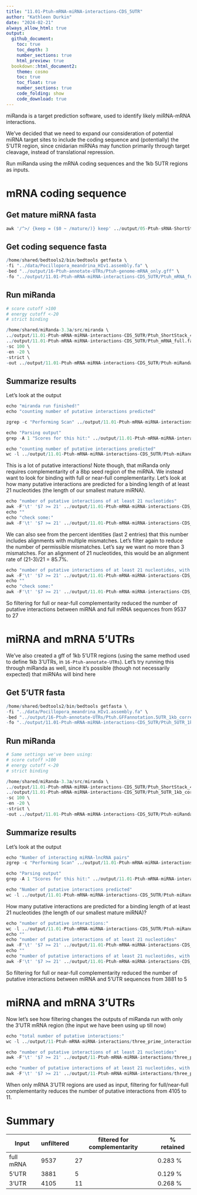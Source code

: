 ```yaml
---
title: "11.01-Ptuh-mRNA-miRNA-interactions-CDS_5UTR"
author: "Kathleen Durkin"
date: "2024-02-21"
always_allow_html: true
output: 
  github_document:
    toc: true
    toc_depth: 3
    number_sections: true
    html_preview: true 
  bookdown::html_document2:
    theme: cosmo
    toc: true
    toc_float: true
    number_sections: true
    code_folding: show
    code_download: true
---
```


miRanda is a target prediction software, used to identify likely miRNA-mRNA interactions.

We've decided that we need to expand our consideration of potential miRNA target sites to include the coding sequence and (potentially) the 5'UTR region, since cnidarian miRNAs may function primarily through target cleavage, instead of translational repression.

Run miRanda using the mRNA coding sequences and the 1kb 5UTR regions as inputs.

# mRNA coding sequence

## Get mature miRNA fasta

```r
awk '/^>/ {keep = ($0 ~ /mature/)} keep' ../output/05-Ptuh-sRNA-ShortStack_4.1.0/ShortStack_out/mir.fasta > ../output/11.01-Ptuh-mRNA-miRNA-interactions-CDS_5UTR/Ptuh_ShortStack_4.1.0_mature.fasta
```

## Get coding sequence fasta

```r

/home/shared/bedtools2/bin/bedtools getfasta \
-fi "../data/Pocillopora_meandrina_HIv1.assembly.fa" \
-bed "../output/16-Ptuh-annotate-UTRs/Ptuh-genome-mRNA_only.gff" \
-fo "../output/11.01-Ptuh-mRNA-miRNA-interactions-CDS_5UTR/Ptuh_mRNA_full.fa"
```

## Run miRanda

```r

# score cutoff >100
# energy cutoff <-20
# strict binding

/home/shared/miRanda-3.3a/src/miranda \
../output/11.01-Ptuh-mRNA-miRNA-interactions-CDS_5UTR/Ptuh_ShortStack_4.1.0_mature.fasta \
../output/11.01-Ptuh-mRNA-miRNA-interactions-CDS_5UTR/Ptuh_mRNA_full.fa \
-sc 100 \
-en -20 \
-strict \
-out ../output/11.01-Ptuh-mRNA-miRNA-interactions-CDS_5UTR/Ptuh-miRanda-mRNA_full-strict_all.tab
```

## Summarize results

Let's look at the output

```r

echo "miranda run finished!"
echo "counting number of putative interactions predicted"

zgrep -c "Performing Scan" ../output/11.01-Ptuh-mRNA-miRNA-interactions-CDS_5UTR/Ptuh-miRanda-mRNA_full-strict_all.tab

echo "Parsing output"
grep -A 1 "Scores for this hit:" ../output/11.01-Ptuh-mRNA-miRNA-interactions-CDS_5UTR/Ptuh-miRanda-mRNA_full-strict_all.tab | sort | grep '>' > ../output/11.01-Ptuh-mRNA-miRNA-interactions-CDS_5UTR/Ptuh-miRanda-mRNA_full-strict-parsed.txt

echo "counting number of putative interactions predicted"
wc -l ../output/11.01-Ptuh-mRNA-miRNA-interactions-CDS_5UTR/Ptuh-miRanda-mRNA_full-strict-parsed.txt

```

This is a lot of putative interactions! Note though, that miRanda only requires complementarity of a 8bp seed region of the miRNA. We instead want to look for binding with full or near-full complementarity. Let's look at how many putative interactions are predicted for a binding length of at least 21 nucleotides (the length of our smallest mature miRNA).

```r
echo "number of putative interactions of at least 21 nucleotides"
awk -F'\t' '$7 >= 21' ../output/11.01-Ptuh-mRNA-miRNA-interactions-CDS_5UTR/Ptuh-miRanda-mRNA_full-strict-parsed.txt | wc -l
echo ""
echo "check some:"
awk -F'\t' '$7 >= 21' ../output/11.01-Ptuh-mRNA-miRNA-interactions-CDS_5UTR/Ptuh-miRanda-mRNA_full-strict-parsed.txt | head -5
```

We can also see from the percent identities (last 2 entries) that this number includes alignments with multiple mismatches. Let's filter again to reduce the number of permissible mismatches. Let's say we want no more than 3 mismatches. For an alignment of 21 nucleotides, this would be an alignment rate of (21-3)/21 = 85.7%.

```r
echo "number of putative interactions of at least 21 nucleotides, with at most 3 mismatches"
awk -F'\t' '$7 >= 21' ../output/11.01-Ptuh-mRNA-miRNA-interactions-CDS_5UTR/Ptuh-miRanda-mRNA_full-strict-parsed.txt | awk -F'\t' '$8 >= 85' | wc -l
echo ""
echo "check some:"
awk -F'\t' '$7 >= 21' ../output/11.01-Ptuh-mRNA-miRNA-interactions-CDS_5UTR/Ptuh-miRanda-mRNA_full-strict-parsed.txt | awk -F'\t' '$8 >= 85' | head -5
```

So filtering for full or near-full complementarity reduced the number of putative interactions between miRNA and full mRNA sequences from 9537 to 27

# miRNA and mRNA 5'UTRs

We've also created a gff of 1kb 5'UTR regions (using the same method used to define 1kb 3'UTRs, in `16-Ptuh-annotate-UTRs`). Let's try running this through miRanda as well, since it's possible (though not necessarily expected) that miRNAs will bind here

## Get 5'UTR fasta

```r
/home/shared/bedtools2/bin/bedtools getfasta \
-fi "../data/Pocillopora_meandrina_HIv1.assembly.fa" \
-bed "../output/16-Ptuh-annotate-UTRs/Ptuh.GFFannotation.5UTR_1kb_corrected.gff" \
-fo "../output/11.01-Ptuh-mRNA-miRNA-interactions-CDS_5UTR/Ptuh_5UTR_1kb_corrected.fa"

```

## Run miRanda

```r

# Same settings we've been using: 
# score cutoff >100
# energy cutoff <-20
# strict binding

/home/shared/miRanda-3.3a/src/miranda \
../output/11.01-Ptuh-mRNA-miRNA-interactions-CDS_5UTR/Ptuh_ShortStack_4.1.0_mature.fasta \
../output/11.01-Ptuh-mRNA-miRNA-interactions-CDS_5UTR/Ptuh_5UTR_1kb_corrected.fa \
-sc 100 \
-en -20 \
-strict \
-out ../output/11.01-Ptuh-mRNA-miRNA-interactions-CDS_5UTR/Ptuh-miRanda-5UTR_1kb-strict_all.tab
```

## Summarize results

Let's look at the output

```r

echo "Number of interacting miRNA-lncRNA pairs"
zgrep -c "Performing Scan" ../output/11.01-Ptuh-mRNA-miRNA-interactions-CDS_5UTR/Ptuh-miRanda-5UTR_1kb-strict_all.tab

echo "Parsing output"
grep -A 1 "Scores for this hit:" ../output/11.01-Ptuh-mRNA-miRNA-interactions-CDS_5UTR/Ptuh-miRanda-5UTR_1kb-strict_all.tab | sort | grep '>' > ../output/11.01-Ptuh-mRNA-miRNA-interactions-CDS_5UTR/Ptuh-miRanda-5UTR_1kb-strict-parsed.txt

echo "Number of putative interactions predicted"
wc -l ../output/11.01-Ptuh-mRNA-miRNA-interactions-CDS_5UTR/Ptuh-miRanda-5UTR_1kb-strict-parsed.txt

```

How many putative interactions are predicted for a binding length of at least 21 nucleotides (the length of our smallest mature miRNA)?

```r
echo "number of putative interactions:"
wc -l ../output/11.01-Ptuh-mRNA-miRNA-interactions-CDS_5UTR/Ptuh-miRanda-5UTR_1kb-strict-parsed.txt
echo ""
echo "number of putative interactions of at least 21 nucleotides"
awk -F'\t' '$7 >= 21' ../output/11.01-Ptuh-mRNA-miRNA-interactions-CDS_5UTR/Ptuh-miRanda-5UTR_1kb-strict-parsed.txt | wc -l
echo ""
echo "number of putative interactions of at least 21 nucleotides, with at most 3 mismatches"
awk -F'\t' '$7 >= 21' ../output/11.01-Ptuh-mRNA-miRNA-interactions-CDS_5UTR/Ptuh-miRanda-5UTR_1kb-strict-parsed.txt | awk -F'\t' '$8 >= 85' | wc -l
```

So filtering for full or near-full complementarity reduced the number of putative interactions between miRNA and 5'UTR sequences from 3881 to 5

# miRNA and mRNA 3'UTRs

Now let's see how filtering changes the outputs of miRanda run with only the 3'UTR mRNA region (the input we have been using up till now)

```r
echo "total number of putative interactions:"
wc -l ../output/11-Ptuh-mRNA-miRNA-interactions/three_prime_interaction/miranda_strict_all_1kb_parsed_ptuh_updated.txt

echo "number of putative interactions of at least 21 nucleotides"
awk -F'\t' '$7 >= 21' ../output/11-Ptuh-mRNA-miRNA-interactions/three_prime_interaction/miranda_strict_all_1kb_parsed_ptuh_updated.txt | wc -l

echo "number of putative interactions of at least 21 nucleotides, with at most 3 mismatches"
awk -F'\t' '$7 >= 21' ../output/11-Ptuh-mRNA-miRNA-interactions/three_prime_interaction/miranda_strict_all_1kb_parsed_ptuh_updated.txt | awk -F'\t' '$8 >= 85' | wc -l
```

When only mRNA 3'UTR regions are used as input, filtering for full/near-full complementarity reduces the number of putative interactions from 4105 to 11.

# Summary

| Input     | unfiltered | filtered for complementarity | \% retained |
|-----------|------------|------------------------------|-------------|
| full mRNA | 9537       | 27                           | 0.283 %     |
| 5'UTR     | 3881       | 5                            | 0.129 %     |
| 3'UTR     | 4105       | 11                           | 0.268 %     |

